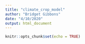 ```yaml
---
title: "climate_crop_model"
author: "Bridget Gibbons"
date: "4/10/2020"
output: html_document
---
```


```r
knitr::opts_chunk$set(echo = TRUE)
```

